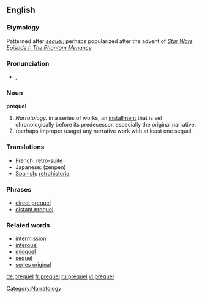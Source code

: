 ==English==

===Etymology===
Patterned after ''[[sequel]]''; perhaps popularized after the advent of ''[[w:Star Wars Episode I: The Phantom Menace|Star Wars Episode I: The Phantom Menance]]''

===Pronunciation===
*{{IPA|/ˈpɹiːkwəl/}}, {{SAMPA|/"pr\i:kw@l/}}

===Noun===
'''prequel'''

# ''Narratology.'' in a series of works, an [[installment]] that is set chronologically before its predecessor, especially the original narrative.
# (perhaps improper usage) any narrative work with at least one sequel.

===Translations===
*[[French]]: [[retro-suite]]
*Japanese: {{JAchar|[[前編]]}} (zenpen)
*[[Spanish]]: [[retrohistoria]]

===Phrases===
*[[direct prequel]]
*[[distant prequel]]

===Related words===
*[[intermission]]
*[[interquel]]
*[[midquel]]
*[[sequel]]
*[[series original]]

[[Category:Narratology]]

[[de:prequel]]
[[fr:prequel]]
[[ru:prequel]]
[[vi:prequel]]